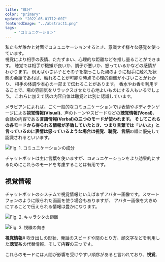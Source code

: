 ```yaml
---
title: "成分"
color: "primary"
updated: "2022-05-01T12:00Z"
featuredImage: "../abstract1.png"
tags: 
    - "コミュニケーション"
---
```


私たちが誰かと対面でコミュニケーションするとき、意識せず様々な感覚を使っています。  
視覚により相手の表情、たたずまい、心理的な距離などを推し量ることができます。
聴覚では相手が機嫌が良いか、調子が悪いか、怒っているかなどの感情がわかります。
例えば小さい子とその子を抱っこした親のように相手に触れた状態の会話であれば、触れることが可能な時点で心理的距離が小さいことがわかり、
相手の体調や本心の一部まで伝わることがあります。
香水やお香を利用することで、場の雰囲気をリラックスさせたり心地よいものにする人もいるでしょう。
これらに加えて話の内容自体は聴覚とは別に認識しています。

メラビアンによれば、ごく一般的なコミュニケーションでは表情やボディランゲージによる**視覚情報(Visual)**、声のトーンやスピードなどの**聴覚情報(Vocal)**、
会話の内容である**言語情報(Verbal)**の三つのモードが使われます。
そしてこれらの各モードから得られる情報が矛盾していたとき、つまり言葉では「いいよ」と言っているのに表情は怒っているような場合は**視覚**、**聴覚**、**言語**の順に優先して認識されるといいます。

![Fig. 1. コミュニケーションの成分](./modes.png)

チャットボットは主に言葉を使いますが、コミュニケーションをより効果的にするためにこれらのモードを考慮することは有用です。

## 視覚情報
チャットボットのシステムで視覚情報といえばまずアバター画像です。スマートフォンのように限られた画面を使う場合もありますが、
アバター画像を大きめにすることで伝えられる情報は豊かになります。

![Fig. 2. キャラクタの距離](./modes.png)


![Fig. 3. 視線の向き](./modes.png)

**視覚情報**# 
吹き出しの形状、発話のスピードや間のとり方、顔文字などを利用した**聴覚**系の代替情報、そして**内容**の三つです。

これらのモードには人間が影響を受けやすい順序があると言われており、**視覚**、
